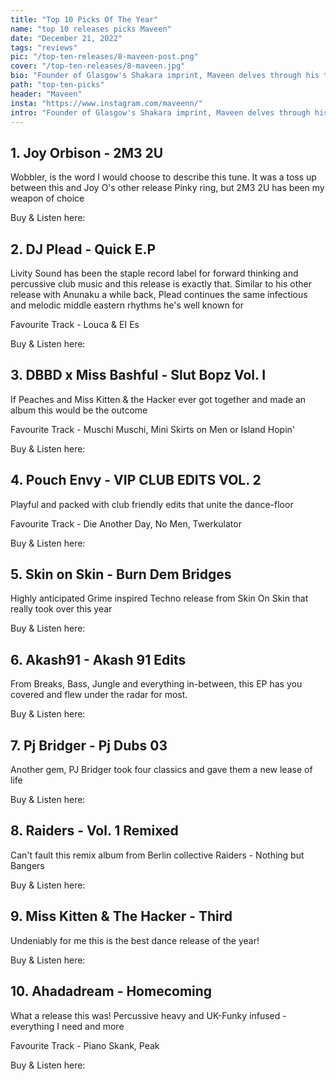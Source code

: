 ---
title: "Top 10 Picks Of The Year"
name: "top 10 releases picks Maveen"
date: "December 21, 2022"
tags: "reviews"
pic: "/top-ten-releases/8-maveen-post.png"
cover: "/top-ten-releases/8-maveen.jpg"
bio: "Founder of Glasgow's Shakara imprint, Maveen delves through his top dance selects of the year"
path: "top-ten-picks"
header: "Maveen"
insta: "https://www.instagram.com/maveenn/"
intro: "Founder of Glasgow's Shakara imprint, Maveen delves through his top dance selects of the year"
---

## 1. Joy Orbison - 2M3 2U

<div className="row display-flex align-items-center">
<div className="col clubGuide">
<Picture src="/top-ten-releases/maveen/1.jpg" alt="Joy Orbison - 2M3 2U" size={1200} />
</div>
<div className="col clubGuide">

Wobbler, is the word I would choose to describe this tune. It was a toss up between this and Joy O's other release Pinky ring, but 2M3 2U has been my weapon of choice

Buy & Listen here: <HoverLink url="tossportal.bandcamp.com/track/2m3-2u" name="BandCamp" external />

</div>
</div>

## 2. DJ Plead - Quick E.P

<div className="row display-flex align-items-center">
<div className="col clubGuide">
<Picture src="/top-ten-releases/maveen/2.jpg" alt="DJ Plead - Quick E.P cover art" size={1200} />
</div>
<div className="col clubGuide">

Livity Sound has been the staple record label for forward thinking and percussive club music and this release is exactly that. Similar to his other release with Anunaku a while back, Plead continues the same infectious and melodic middle eastern rhythms he's well known for

Favourite Track - Louca & EI Es

Buy & Listen here: <HoverLink url="djplead.bandcamp.com/album/quick-e-p" name="BandCamp" external />

</div>
</div>

## 3. DBBD x Miss Bashful - Slut Bopz Vol. I

<div className="row display-flex align-items-center">
<div className="col clubGuide">
<Picture src="/top-ten-releases/maveen/3.jpg" alt="DBBD x Miss Bashful - Slut Bopz Vol. I" size={1200} />
</div>
<div className="col clubGuide">

If Peaches and Miss Kitten & the Hacker ever got together and made an album this would be the outcome

Favourite Track - Muschi Muschi, Mini Skirts on Men or Island Hopin'

Buy & Listen here: <HoverLink url="dbbd.bandcamp.com/album/slut-bopz-vol-i" name="BandCamp" external />

</div>
</div>

## 4. Pouch Envy - VIP CLUB EDITS VOL. 2

<div className="row display-flex align-items-center">
<div className="col clubGuide">
<Picture src="/top-ten-releases/maveen/4.jpg" alt="Pouch Envy - VIP CLUB EDITS VOL. 2" size={1200} />
</div>
<div className="col clubGuide">

Playful and packed with club friendly edits that unite the dance-floor

Favourite Track - Die Another Day, No Men, Twerkulator

Buy & Listen here: <HoverLink url="pouch-envy.bandcamp.com/album/vip-club-edits-vol-2" name="BandCamp" external />

</div>
</div>

## 5. Skin on Skin - Burn Dem Bridges

<div className="row display-flex align-items-center">
<div className="col clubGuide">
<Picture src="/top-ten-releases/taurean/4.jpg" alt="Skin on Skin - Burn Dem Bridges" size={1200} />
</div>
<div className="col clubGuide">

Highly anticipated Grime inspired Techno release from Skin On Skin that really took over this year

Buy & Listen here: <HoverLink url="skin0nskin.bandcamp.com/track/burn-dem-bridges" name="BandCamp" external />

</div>
</div>

## 6. Akash91 - Akash 91 Edits

<div className="row display-flex align-items-center">
<div className="col clubGuide">
<Picture src="/top-ten-releases/maveen/6.jpg" alt="Akash91 - Akash 91 Edits" size={1200} />
</div>
<div className="col clubGuide">

From Breaks, Bass, Jungle and everything in-between, this EP has you covered and flew under the radar for most.

Buy & Listen here: <HoverLink url="akash91.bandcamp.com/album/akash-91-edits" name="BandCamp" external />

</div>
</div>

## 7. Pj Bridger - Pj Dubs 03

<div className="row display-flex align-items-center">
<div className="col clubGuide">
<Picture src="/top-ten-releases/maveen/7.jpg" alt="Pj Bridger - Pj Dubs 03" size={1200} />
</div>
<div className="col clubGuide">

Another gem, PJ Bridger took four classics and gave them a new lease of life

Buy & Listen here: <HoverLink url="pjbridger.bandcamp.com/album/pj-bridger-pj-dubs-03" name="BandCamp" external />

</div>
</div>

## 8. Raiders - Vol. 1 Remixed

<div className="row display-flex align-items-center">
<div className="col clubGuide">
<Picture src="/top-ten-releases/maveen/8.jpg" alt="Raiders - Vol. 1 Remixed" size={1200} />
</div>
<div className="col clubGuide">

Can't fault this remix album from Berlin collective Raiders - Nothing but Bangers

Buy & Listen here: <HoverLink url="raiders.bandcamp.com/album/vol-1-remixed" name="BandCamp" external />

</div>
</div>

## 9. Miss Kitten & The Hacker - Third

<div className="row display-flex align-items-center">
<div className="col clubGuide">
<Picture src="/top-ten-releases/maveen/9.jpg" alt="Miss Kitten & The Hacker - Third" size={1200} />
</div>
<div className="col clubGuide">

Undeniably for me this is the best dance release of the year!

Buy & Listen here: <HoverLink url="misskittin.bandcamp.com/album/third" name="BandCamp" external />

</div>
</div>

## 10. Ahadadream - Homecoming

<div className="row display-flex align-items-center">
<div className="col clubGuide">
<Picture src="/top-ten-releases/maveen/10.jpg" alt="Ahadadream - Homecoming" size={1200} />
</div>
<div className="col clubGuide">

What a release this was! Percussive heavy and UK-Funky infused - everything I need and more

Favourite Track - Piano Skank, Peak

Buy & Listen here: <HoverLink url="ahadadream.bandcamp.com/album/homecoming" name="BandCamp" external />

</div>
</div>
